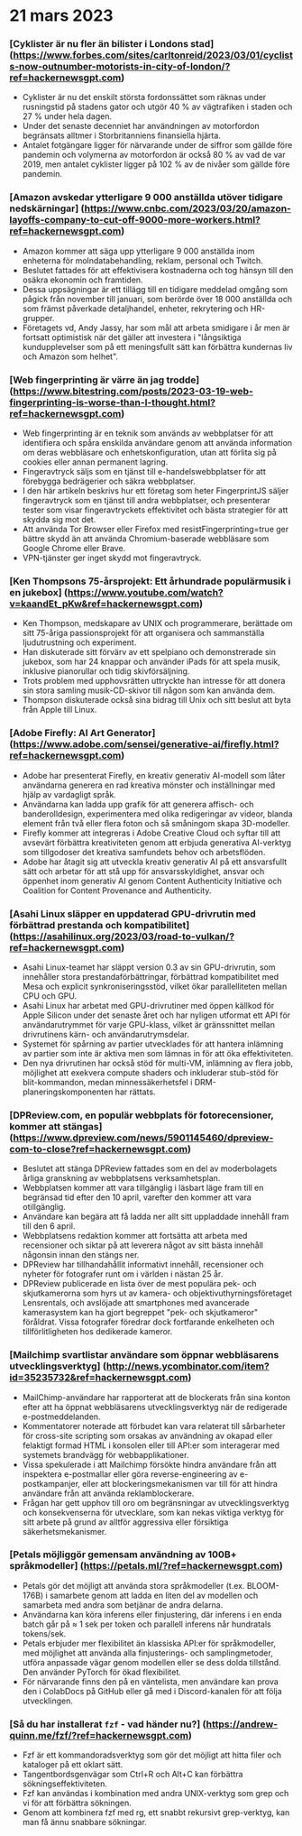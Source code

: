 

<CallToAction />

<Steps>

# 21 mars 2023

### [Cyklister är nu fler än bilister i Londons stad] (https://www.forbes.com/sites/carltonreid/2023/03/01/cyclists-now-outnumber-motorists-in-city-of-london/?ref=hackernewsgpt.com)

- Cyklister är nu det enskilt största fordonssättet som räknas under rusningstid på stadens gator och utgör 40 % av vägtrafiken i staden och 27 % under hela dagen.
- Under det senaste decenniet har användningen av motorfordon begränsats alltmer i Storbritanniens finansiella hjärta.
- Antalet fotgängare ligger för närvarande under de siffror som gällde före pandemin och volymerna av motorfordon är också 80 % av vad de var 2019, men antalet cyklister ligger på 102 % av de nivåer som gällde före pandemin.

### [Amazon avskedar ytterligare 9 000 anställda utöver tidigare nedskärningar] (https://www.cnbc.com/2023/03/20/amazon-layoffs-company-to-cut-off-9000-more-workers.html?ref=hackernewsgpt.com)

- Amazon kommer att säga upp ytterligare 9 000 anställda inom enheterna för molndatabehandling, reklam, personal och Twitch.
- Beslutet fattades för att effektivisera kostnaderna och tog hänsyn till den osäkra ekonomin och framtiden.
- Dessa uppsägningar är ett tillägg till en tidigare meddelad omgång som pågick från november till januari, som berörde över 18 000 anställda och som främst påverkade detaljhandel, enheter, rekrytering och HR-grupper.
- Företagets vd, Andy Jassy, har som mål att arbeta smidigare i år men är fortsatt optimistisk när det gäller att investera i "långsiktiga kundupplevelser som på ett meningsfullt sätt kan förbättra kundernas liv och Amazon som helhet".

### [Web fingerprinting är värre än jag trodde] (https://www.bitestring.com/posts/2023-03-19-web-fingerprinting-is-worse-than-I-thought.html?ref=hackernewsgpt.com)

- Web fingerprinting är en teknik som används av webbplatser för att identifiera och spåra enskilda användare genom att använda information om deras webbläsare och enhetskonfiguration, utan att förlita sig på cookies eller annan permanent lagring.
- Fingeravtryck säljs som en tjänst till e-handelswebbplatser för att förebygga bedrägerier och säkra webbplatser.
- I den här artikeln beskrivs hur ett företag som heter FingerprintJS säljer fingeravtryck som en tjänst till andra webbplatser, och presenterar tester som visar fingeravtryckets effektivitet och bästa strategier för att skydda sig mot det.
- Att använda Tor Browser eller Firefox med resistFingerprinting=true ger bättre skydd än att använda Chromium-baserade webbläsare som Google Chrome eller Brave.
- VPN-tjänster ger inget skydd mot fingeravtryck.

### [Ken Thompsons 75-årsprojekt: Ett århundrade populärmusik i en jukebox] (https://www.youtube.com/watch?v=kaandEt_pKw&ref=hackernewsgpt.com)

- Ken Thompson, medskapare av UNIX och programmerare, berättade om sitt 75-åriga passionsprojekt för att organisera och sammanställa ljudutrustning och experiment.
- Han diskuterade sitt förvärv av ett spelpiano och demonstrerade sin jukebox, som har 24 knappar och använder iPads för att spela musik, inklusive pianorullar och tidig skivförsäljning.
- Trots problem med upphovsrätten uttryckte han intresse för att donera sin stora samling musik-CD-skivor till någon som kan använda dem.
- Thompson diskuterade också sina bidrag till Unix och sitt beslut att byta från Apple till Linux.

### [Adobe Firefly: AI Art Generator] (https://www.adobe.com/sensei/generative-ai/firefly.html?ref=hackernewsgpt.com)

- Adobe har presenterat Firefly, en kreativ generativ AI-modell som låter användarna generera en rad kreativa mönster och inställningar med hjälp av vardagligt språk.
- Användarna kan ladda upp grafik för att generera affisch- och banderolldesign, experimentera med olika redigeringar av videor, blanda element från två eller flera foton och så småningom skapa 3D-modeller.
- Firefly kommer att integreras i Adobe Creative Cloud och syftar till att avsevärt förbättra kreativiteten genom att erbjuda generativa AI-verktyg som tillgodoser det kreativa samfundets behov och arbetsflöden.
- Adobe har åtagit sig att utveckla kreativ generativ AI på ett ansvarsfullt sätt och arbetar för att stå upp för ansvarsskyldighet, ansvar och öppenhet inom generativ AI genom Content Authenticity Initiative och Coalition for Content Provenance and Authenticity.

### [Asahi Linux släpper en uppdaterad GPU-drivrutin med förbättrad prestanda och kompatibilitet] (https://asahilinux.org/2023/03/road-to-vulkan/?ref=hackernewsgpt.com)

- Asahi Linux-teamet har släppt version 0.3 av sin GPU-drivrutin, som innehåller stora prestandaförbättringar, förbättrad kompatibilitet med Mesa och explicit synkroniseringsstöd, vilket ökar parallelliteten mellan CPU och GPU.
- Asahi Linux har arbetat med GPU-drivrutiner med öppen källkod för Apple Silicon under det senaste året och har nyligen utformat ett API för användarutrymmet för varje GPU-klass, vilket är gränssnittet mellan drivrutinens kärn- och användarutrymsdelar.
- Systemet för spårning av partier utvecklades för att hantera inlämning av partier som inte är aktiva men som lämnas in för att öka effektiviteten.
- Den nya drivrutinen har också stöd för multi-VM, inlämning av flera jobb, möjlighet att exekvera compute shaders och inkluderar stub-stöd för blit-kommandon, medan minnessäkerhetsfel i DRM-planeringskomponenten har rättats.

### [DPReview.com, en populär webbplats för fotorecensioner, kommer att stängas] (https://www.dpreview.com/news/5901145460/dpreview-com-to-close?ref=hackernewsgpt.com)

- Beslutet att stänga DPReview fattades som en del av moderbolagets årliga granskning av webbplatsens verksamhetsplan.
- Webbplatsen kommer att vara tillgänglig i läsbart läge fram till en begränsad tid efter den 10 april, varefter den kommer att vara otillgänglig.
- Användare kan begära att få ladda ner allt sitt uppladdade innehåll fram till den 6 april.
- Webbplatsens redaktion kommer att fortsätta att arbeta med recensioner och siktar på att leverera något av sitt bästa innehåll någonsin innan den stängs ner.
- DPReview har tillhandahållit informativt innehåll, recensioner och nyheter för fotografer runt om i världen i nästan 25 år.
- DPReview publicerade en lista över de mest populära pek- och skjutkamerorna som hyrs ut av kamera- och objektivuthyrningsföretaget Lensrentals, och avslöjade att smartphones med avancerade kamerasystem kan ha gjort begreppet "pek- och skjutkameror" föråldrat. Vissa fotografer föredrar dock fortfarande enkelheten och tillförlitligheten hos dedikerade kameror.

### [Mailchimp svartlistar användare som öppnar webbläsarens utvecklingsverktyg] (http://news.ycombinator.com/item?id=35235732&ref=hackernewsgpt.com)

- MailChimp-användare har rapporterat att de blockerats från sina konton efter att ha öppnat webbläsarens utvecklingsverktyg när de redigerade e-postmeddelanden.
- Kommentatorer noterade att förbudet kan vara relaterat till sårbarheter för cross-site scripting som orsakas av användning av okapad eller felaktigt formad HTML i konsolen eller till API:er som interagerar med systemets brandvägg för webbapplikationer.
- Vissa spekulerade i att Mailchimp försökte hindra användare från att inspektera e-postmallar eller göra reverse-engineering av e-postkampanjer, eller att blockeringsmekanismen var till för att hindra användare från att använda reklamblockerare.
- Frågan har gett upphov till oro om begränsningar av utvecklingsverktyg och konsekvenserna för utvecklare, som kan nekas viktiga verktyg för sitt arbete på grund av alltför aggressiva eller försiktiga säkerhetsmekanismer.

### [Petals möjliggör gemensam användning av 100B+ språkmodeller] (https://petals.ml/?ref=hackernewsgpt.com)

- Petals gör det möjligt att använda stora språkmodeller (t.ex. BLOOM-176B) i samarbete genom att ladda en liten del av modellen och samarbeta med andra som betjänar de andra delarna.
- Användarna kan köra inferens eller finjustering, där inferens i en enda batch går på ≈ 1 sek per token och parallell inferens når hundratals tokens/sek.
- Petals erbjuder mer flexibilitet än klassiska API:er för språkmodeller, med möjlighet att använda alla finjusterings- och samplingmetoder, utföra anpassade vägar genom modellen eller se dess dolda tillstånd. Den använder PyTorch för ökad flexibilitet.
- För närvarande finns den på en väntelista, men användare kan prova den i ColabDocs på GitHub eller gå med i Discord-kanalen för att följa utvecklingen.

### [Så du har installerat `fzf` - vad händer nu?] (https://andrew-quinn.me/fzf/?ref=hackernewsgpt.com)

- Fzf är ett kommandoradsverktyg som gör det möjligt att hitta filer och kataloger på ett oklart sätt.
- Tangentbordsgenvägar som Ctrl+R och Alt+C kan förbättra sökningseffektiviteten.
- Fzf kan användas i kombination med andra UNIX-verktyg som grep och vi för att förbättra sökningen.
- Genom att kombinera fzf med rg, ett snabbt rekursivt grep-verktyg, kan man få ännu snabbare sökningar.

</Steps>

